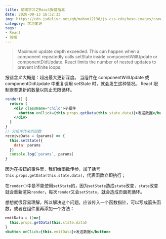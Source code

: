 ```yaml
---
title: 前端学习之React报错指北
date: 2020-09-13 16:52:33
img: https://cdn.jsdelivr.net/gh/mahoo12138/js-css-cdn/hexo-images/cover/react.png
category: 学习笔记
tags:
- React
- 前端
---
```


> Maximum update depth exceeded. This can happen when a component repeatedly calls setState inside componentWillUpdate or componentDidUpdate. React limits the number of nested updates to prevent infinite loops.

报错含义大概是：超出最大更新深度。 当组件在 componentWillUpdate 或 componentDidUpdate 中重复调用 setState 时，就会发生这种情况。 React 限制嵌套更新的数量以防止无限循环。

```jsx
render() {
  return (
    <div className="child">子组件
      <button onClick={this.props.getData(this.state.data)}>发送数据</button>
    </div>
  )
}
// 父组件传来的函数
receiveData = (params) => {
  this.setState({
    data: params
  })
  console.log(`params`, params)
}
```

因为在按钮的事件里，我们给函数传参，加了括号`this.props.getData(this.state.data)`，代表函数立即执行；

在`render()`中是不能使用`setState`的，因为`setState`造成`state`改变，`state`改变就会重新渲染`render`，每次`render`又会`setState`，就会造成页面死循环。

想想就很容易理解，所以解决这个问题，应该传入一个函数指针，可以写成箭头函数，或者在组件里再添加一个方法：

```jsx
emitData = ()=>{
  this.props.getData(this.state.data)
}
<button onClick={this.emitData}>发送数据</button>
```

